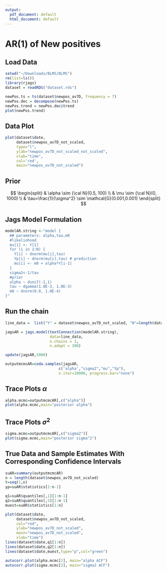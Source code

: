 ```yaml
---
output:
  pdf_document: default
  html_document: default
---
```

# AR(1) of New positives

## Load Data

```r
setwd("~/Downloads/BLMS/BLMS")
rm(list=ls())
library(rjags)
dataset = readRDS("dataset.rds")
```

```r
newPos.ts = ts(dataset$newpos_av7D, frequency = 7)
newPos.dec = decompose(newPos.ts)
newPos.trend = newPos.dec$trend
plot(newPos.trend)
```

## Data Plot
```r
plot(dataset$date,
     dataset$newpos_av7D_not_scaled,
     type="l",
     ylab="newpos_av7D_not_scaled_not_scaled",
     xlab="time",
     col='red',
     main="newpos_av7D_not_scaled")
```

## Prior

$$ 
\begin{split}
& \alpha \sim {\cal N}(0.5, 100) \\
& \mu \sim {\cal N}(0, 1000) \\
& \tau=\frac{1}{\sigma^2} \sim \mathcal{G}(0.001,0.001) 
\end{split}
$$


## Jags Model Formulation
```r
modelAR.string <-"model {
  ## parameters: alpha,tau,m0
  #likeliohood 
  mu[1] <- Y[1]
  for (i in 2:N) {
    Y[i] ~ dnorm(mu[i],tau)
    Yp[i] ~ dnorm(mu[i],tau) # prediction
    mu[i] <- m0 + alpha*Y[i-1]
  }
  sigma2<-1/tau
  #prior 
  alpha ~ dunif(-1,1)
  tau ~ dgamma(1.0E-3, 1.0E-3)
  m0 ~ dnorm(0.0, 1.0E-4)
}"
```


## Run the chain
```r
line_data =  list("Y" = dataset$newpos_av7D_not_scaled, "N"=length(dataset$newpos_av7D_not_scaled))

jagsAR = jags.model(textConnection(modelAR.string),
                    data=line_data,
                    n.chains = 2,
                    n.adapt = 300)

update(jagsAR,5000)

outputmcmcAR=coda.samples(jagsAR,
                        c('alpha',"sigma2","mu","Yp"),
                        n.iter=10000, progress.bar="none")

```


## Trace Plots $\alpha$
```r

alpha.mcmc=outputmcmcAR[,c("alpha")]
plot(alpha.mcmc,main="posterior alpha")

```

## Trace Plots $\sigma^2$
```r
sigma.mcmc=outputmcmcAR[,c("sigma2")]
plot(sigma.mcmc,main="posterior sigma^2")

```

## True Data and Sample Estimates With Corresponding Confidence Intervals
```r
suAR=summary(outputmcmcAR)
n = length(dataset$newpos_av7D_not_scaled)
t=seq(1,n)
yp=suAR$statistics[1:n-1]

q1=suAR$quantiles[,1][1:n-1]
q2=suAR$quantiles[,5][1:n-1]
muest=suAR$statistics[1:n]

plot(dataset$date,
     dataset$newpos_av7D_not_scaled,
     col="red",
     ylab="newpos_av7D_not_scaled",
     main="newpos_av7D_not_scaled",
     xlab="time")
lines(dataset$date,q1[1:n])
lines(dataset$date,q2[1:n])
lines(dataset$date,muest,type="p",col="green")
```



```r

autocorr.plot(alpha.mcmc[2], main="alpha ACF")
autocorr.plot(sigma.mcmc[2], main="sigma2 ACF")

```

